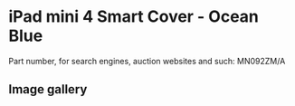 
# iPad mini 4 Smart Cover - Ocean Blue

Part number, for search engines, auction websites and such: MN092ZM/A

## Image gallery

<div style={{ width: '100%', maxWidth: '768px' }}>
<GalleryComponent
    images={[
      {
        original: "/everysource/MN092.webp",
        thumbnail: "/everypreview/MN092.webp",
      },
      {
        original: "/everysource/MN092_AV1_GOLD.webp",
        thumbnail: "/everypreview/MN092_AV1_GOLD.webp",
      },
      {
        original: "/everysource/MN092_AV1_SILVER.webp",
        thumbnail: "/everypreview/MN092_AV1_SILVER.webp",
      },
      {
        original: "/everysource/MN092_AV1_SPACE_GRAY.webp",
        thumbnail: "/everypreview/MN092_AV1_SPACE_GRAY.webp",
      },
      {
        original: "/everysource/MN092_AV2.webp",
        thumbnail: "/everypreview/MN092_AV2.webp",
      },
      {
        original: "/everysource/MN092_AV3.webp",
        thumbnail: "/everypreview/MN092_AV3.webp",
      }
    ]}
  />
</div>